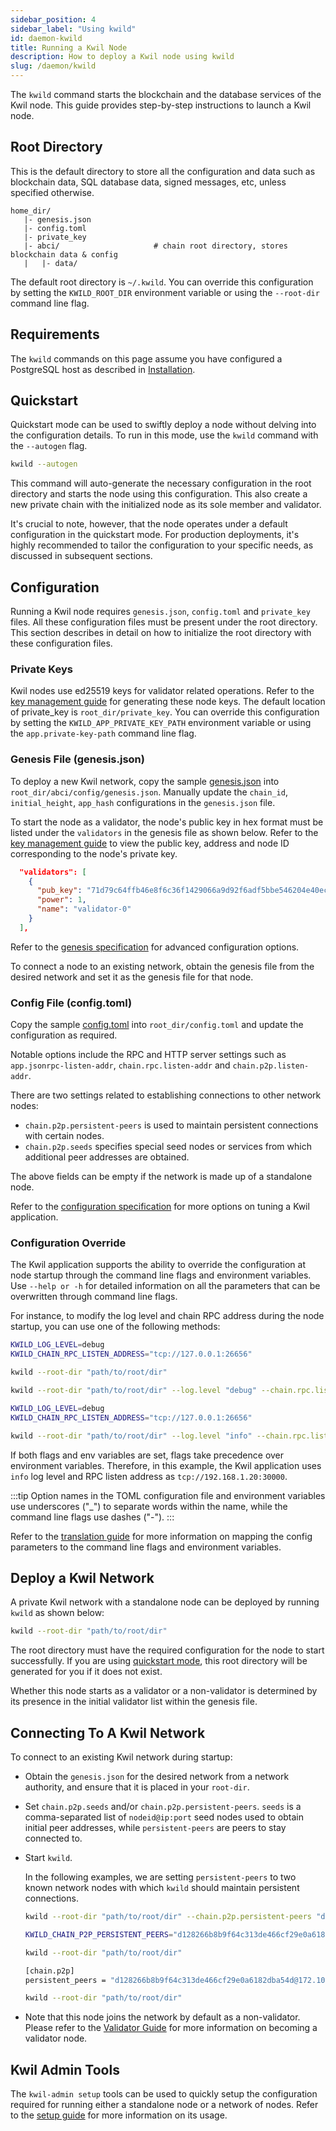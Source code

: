```yaml
---
sidebar_position: 4
sidebar_label: "Using kwild"
id: daemon-kwild
title: Running a Kwil Node
description: How to deploy a Kwil node using kwild
slug: /daemon/kwild
---
```


The `kwild` command starts the blockchain and the database services of the Kwil node. This guide provides step-by-step instructions to launch a Kwil node.

## Root Directory

This is the default directory to store all the configuration and data such as blockchain data, SQL database data, signed messages, etc, unless specified otherwise.

```text
home_dir/
   |- genesis.json 
   |- config.toml
   |- private_key         
   |- abci/                     # chain root directory, stores blockchain data & config
   |   |- data/ 
```

The default root directory is `~/.kwild`. You can override this configuration by setting the `KWILD_ROOT_DIR` environment variable or using the `--root-dir` command line flag.

## Requirements

The `kwild` commands on this page assume you have configured a PostgreSQL host
as described in [Installation](/docs/daemon/installation).

## Quickstart

Quickstart mode can be used to swiftly deploy a node without delving into the configuration details.  To run in this mode, use the `kwild` command with the `--autogen` flag.

```bash
kwild --autogen
```

This command will auto-generate the necessary configuration in the root directory and starts the node using this configuration. This also create a new private chain with the initialized node as its sole member and validator.

It's crucial to note, however, that the node operates under a default configuration in the quickstart mode. For production deployments, it's highly recommended to tailor the configuration to your specific needs, as discussed in subsequent sections.

## Configuration

Running a Kwil node requires `genesis.json`, `config.toml` and `private_key` files. All these configuration files must be present under the root directory. This section describes in detail on how to initialize the root directory with these configuration files.

### Private Keys

Kwil nodes use ed25519 keys for validator related operations. Refer to the [key management guide](/docs/admin/keys#generation) for generating these node keys. The default location of private_key is `root_dir/private_key`. You can override this configuration by setting the `KWILD_APP_PRIVATE_KEY_PATH` environment variable or using the `app.private-key-path` command line flag.

### Genesis File (genesis.json)

To deploy a new Kwil network, copy the sample [genesis.json](/docs/daemon/config/genesis#complete-genesis-configuration) into `root_dir/abci/config/genesis.json`. Manually update the `chain_id`, `initial_height`, `app_hash` configurations in the `genesis.json` file.

To start the node as a validator, the node's public key in hex format must be listed under the `validators` in the genesis file as shown below. Refer to the [key management guide](/docs/admin/keys#key-information) to view the public key, address and node ID corresponding to the node's private key.

```json title="Genesis Validators"
  "validators": [
    {
      "pub_key": "71d79c64ffb46e8f6c36f1429066a9d92f6adf5bbe546204e40ec5559478b6aa",
      "power": 1,
      "name": "validator-0"
    }
  ],
```

Refer to the [genesis specification](/docs/daemon/config/genesis#advanced-configurations) for advanced configuration options.

To connect a node to an existing network, obtain the genesis file from the desired network and set it as the genesis file for that node.

### Config File (config.toml)

Copy the sample [config.toml](/docs/daemon/config/settings#sample-configtoml) into `root_dir/config.toml` and update the configuration as required.

Notable options include the RPC and HTTP server settings such as `app.jsonrpc-listen-addr`, `chain.rpc.listen-addr` and `chain.p2p.listen-addr`.

There are two settings related to establishing connections to other network nodes:

- `chain.p2p.persistent-peers` is used to maintain persistent connections with certain nodes.
- `chain.p2p.seeds` specifies special seed nodes or services from which additional peer addresses are obtained.

The above fields can be empty if the network is made up of a standalone node.

Refer to the [configuration specification](/docs/daemon/config/settings) for more options on tuning a Kwil application.

### Configuration Override

The Kwil application supports the ability to override the configuration at node startup through the command line flags and environment variables.
Use `--help or -h` for detailed information on all the parameters that can be overwritten through command line flags.

For instance, to modify the log level and chain RPC address during the node startup, you can use one of the following methods:

```bash title="Environment variable"
KWILD_LOG_LEVEL=debug
KWILD_CHAIN_RPC_LISTEN_ADDRESS="tcp://127.0.0.1:26656"

kwild --root-dir "path/to/root/dir"
```

```bash title="Command line flags"
kwild --root-dir "path/to/root/dir" --log.level "debug" --chain.rpc.listen-addr "tcp://127.0.0.1:26656"
```

```bash title="Both environment and command line flags"
KWILD_LOG_LEVEL=debug
KWILD_CHAIN_RPC_LISTEN_ADDRESS="tcp://127.0.0.1:26656"

kwild --root-dir "path/to/root/dir" --log.level "info" --chain.rpc.listen-addr "tcp://192.168.1.20:30000"
```

If both flags and env variables are set, flags take precedence over environment variables. Therefore, in this example, the Kwil application uses `info` log level and RPC listen address as `tcp://192.168.1.20:30000`.

:::tip
Option names in the TOML configuration file and environment variables use underscores ("_") to separate words within the name, while the command line flags use dashes ("-").
:::

Refer to the [translation guide](/docs/daemon/config/settings#config-override) for more information on mapping the config parameters to the command line flags and environment variables.

## Deploy a Kwil Network

A private Kwil network with a standalone node can be deployed by running `kwild` as shown below:

```bash
kwild --root-dir "path/to/root/dir"
```

The root directory must have the required configuration for the node to start successfully. If you are using [quickstart mode](/docs/daemon/kwild#quickstart), this root directory will be generated for you if it does not exist.

Whether this node starts as a validator or a non-validator is determined by its presence in the initial validator list within the genesis file.

## Connecting To A Kwil Network

To connect to an existing Kwil network during startup:

- Obtain the `genesis.json` for the desired network from a network authority, and ensure that it is placed in your `root-dir`.
- Set `chain.p2p.seeds` and/or `chain.p2p.persistent-peers`. `seeds` is a comma-separated list of `nodeid@ip:port` seed nodes used to obtain initial peer addresses, while `persistent-peers` are peers to stay connected to.
- Start `kwild`.

  In the following examples, we are setting `persistent-peers` to two known network nodes with which `kwild` should maintain persistent connections.

  ```bash title="Command line flag:  --chain.p2p.persistent-peers"
  kwild --root-dir "path/to/root/dir" --chain.p2p.persistent-peers "d128266b8b9f64c313de466cf29e0a6182dba54d@172.10.100.2:26656,9440f4a8059cf7ff31454973c4f9c68de65fe526@172.10.100.3:26656"
  ```

  ```bash title="Environment variable:  KWILD_CHAIN_P2P_PERSISTENT_PEERS"
  KWILD_CHAIN_P2P_PERSISTENT_PEERS="d128266b8b9f64c313de466cf29e0a6182dba54d@172.10.100.2:26656,9440f4a8059cf7ff31454973c4f9c68de65fe526@172.10.100.3:26656"

  kwild --root-dir "path/to/root/dir"
  ```

  ```bash title="persistent_peers option in config.toml"
  [chain.p2p]
  persistent_peers = "d128266b8b9f64c313de466cf29e0a6182dba54d@172.10.100.2:26656,9440f4a8059cf7ff31454973c4f9c68de65fe526@172.10.100.3:26656"

  kwild --root-dir "path/to/root/dir"
  ```

- Note that this node joins the network by default as a non-validator. Please refer to the [Validator Guide](/docs/node/tutorial) for more information on becoming a validator node.

## Kwil Admin Tools

The `kwil-admin setup` tools can be used to quickly setup the configuration required for running either a standalone node or a network of nodes. Refer to the [setup guide](/docs/admin/setup#quick-setup-of-a-single-kwil-node) for more information on its usage.

